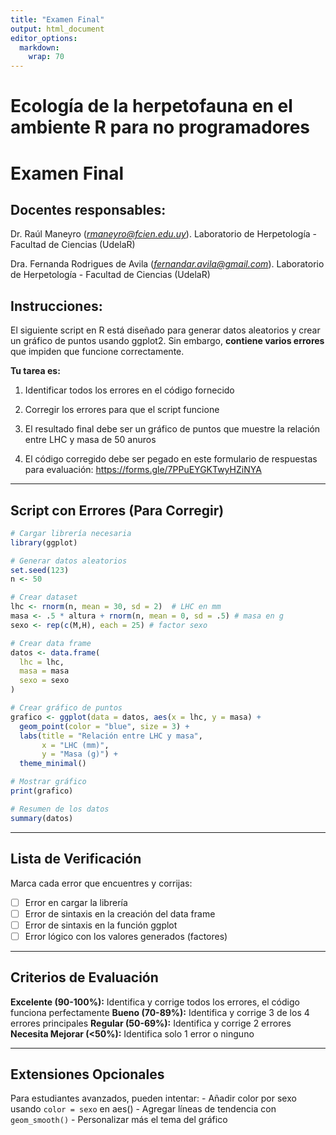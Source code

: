 ---
title: "Examen Final"
output: html_document
editor_options: 
  markdown: 
    wrap: 70
---

# **Ecología de la herpetofauna en el ambiente R para no programadores**

# Examen Final

## **Docentes responsables:**

Dr. Raúl Maneyro
([*rmaneyro\@fcien.edu.uy*](mailto:rmaneyro@fcien.edu.uy)).
Laboratorio de Herpetología - Facultad de Ciencias (UdelaR)

Dra. Fernanda Rodrigues de Avila
([*fernandar.avila\@gmail.com*](mailto:fernandar.avila@gmail.com)).
Laboratorio de Herpetología - Facultad de Ciencias (UdelaR)

## Instrucciones:

El siguiente script en R está diseñado para generar datos aleatorios y
crear un gráfico de puntos usando ggplot2. Sin embargo, **contiene
varios errores** que impiden que funcione correctamente.

**Tu tarea es:**

1.  Identificar todos los errores en el código fornecido

2.  Corregir los errores para que el script funcione

3.  El resultado final debe ser un gráfico de puntos que muestre la
    relación entre LHC y masa de 50 anuros

4.  El código corregido debe ser pegado en este formulario de
    respuestas para evaluación:
    [https://forms.gle/7PPuEYGKTwyHZiNYA](https://docs.google.com/forms/d/e/1FAIpQLSdeI2X_0tDLA5S2E2Am3kAHS8ZJfWNWl7QNt3GOYu3egGxJtw/viewform?usp=sharing&ouid=107982496750133933059)

----------------------------------------------------------------------

## Script con Errores (Para Corregir)

```{r para_corregir, eval=FALSE, message=FALSE, warning=FALSE, paged.print=FALSE}
# Cargar librería necesaria
library(ggplot)

# Generar datos aleatorios
set.seed(123)
n <- 50

# Crear dataset
lhc <- rnorm(n, mean = 30, sd = 2)  # LHC en mm
masa <- .5 * altura + rnorm(n, mean = 0, sd = .5) # masa en g
sexo <- rep(c(M,H), each = 25) # factor sexo

# Crear data frame
datos <- data.frame(
  lhc = lhc,
  masa = masa  
  sexo = sexo
)

# Crear gráfico de puntos
grafico <- ggplot(data = datos, aes(x = lhc, y = masa) +  
  geom_point(color = "blue", size = 3) +
  labs(title = "Relación entre LHC y masa",
       x = "LHC (mm)",
       y = "Masa (g)") +
  theme_minimal()

# Mostrar gráfico
print(grafico)

# Resumen de los datos
summary(datos)

```

----------------------------------------------------------------------

## Lista de Verificación

Marca cada error que encuentres y corrijas:

-   [ ] Error en cargar la librería
-   [ ] Error de sintaxis en la creación del data frame
-   [ ] Error de sintaxis en la función ggplot
-   [ ] Error lógico con los valores generados (factores)

----------------------------------------------------------------------

## Criterios de Evaluación

**Excelente (90-100%):** Identifica y corrige todos los errores, el
código funciona perfectamente **Bueno (70-89%):** Identifica y corrige
3 de los 4 errores principales **Regular (50-69%):** Identifica y
corrige 2 errores **Necesita Mejorar (\<50%):** Identifica solo 1
error o ninguno

----------------------------------------------------------------------

## Extensiones Opcionales

Para estudiantes avanzados, pueden intentar: - Añadir color por sexo
usando `color = sexo` en aes() - Agregar líneas de tendencia con
`geom_smooth()` - Personalizar más el tema del gráfico
